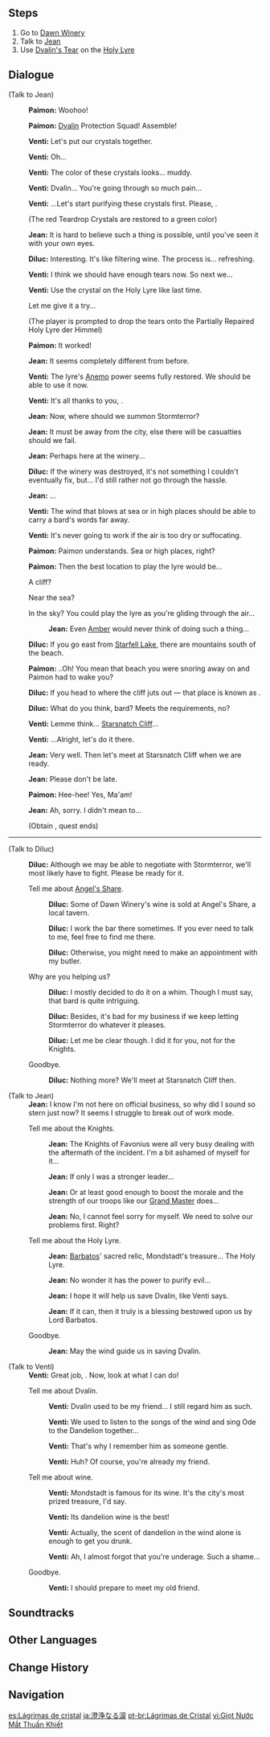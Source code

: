 {{Quest Infobox
|id            = 00383
|image         = Archon Quest C0A2 Crystal Tears.png
|type          = Archon
|chapter       = Prologue
|actNum        = II
|act           = For a Tomorrow Without Tears
|part          = 12
|startLocation = [[Dawn Winery]], [[Mondstadt]]
|region        = Mondstadt
|area          = Windwail Highland
|subarea       = Dawn Winery
|prev          = Fallen Tears
|prev2         = Hidden Tears
|prev3         = Stolen Tears
|next          = Reunion With the Dragon
|rewards       = Adventure EXP*250;Mora*6,000;Character EXP*3,125;Fine Enhancement Ore*7;Completely Repaired Holy Lyre der Himmel*1
|characters    = Diluc;Jean;Paimon;Traveler;Venti
|voiced        = yes
}}
{{TeyvatQuest|0|2|part=12}}

==Steps==
# Go to [[Dawn Winery]]
# Talk to [[Jean]]
# Use [[Teardrop Crystal|Dvalin's Tear]] on the [[Partially Repaired Holy Lyre der Himmel|Holy Lyre]]

==Dialogue==
{{Quest Description|After completing the retrieval of the tears, you meet up with the rest of the group.}}
{{Dialogue Start}}
;(Talk to Jean)
:{{A|vo mdaq060 2 paimon 01.ogg}} '''Paimon:''' Woohoo!
:{{A|vo mdaq060 2 paimon 02.ogg}} '''Paimon:''' [[Dvalin]] Protection Squad! Assemble!
:{{A|vo mdaq060 2 venti 01.ogg}} '''Venti:''' Let's put our crystals together.
:{{A|vo mdaq060 2 venti 02.ogg}} '''Venti:''' Oh...
:{{A|vo mdaq060 2 venti 03.ogg}} '''Venti:''' The color of these crystals looks... muddy.
:{{A|vo mdaq060 2 venti 04.ogg}} '''Venti:''' Dvalin... You're going through so much pain...
:{{A|vo mdaq060 2 venti 05.ogg}} '''Venti:''' ...Let's start purifying these crystals first. Please, {{Traveler}}.
:;(The red Teardrop Crystals are restored to a green color)
:{{A|vo mdaq060 2 qin 01.ogg}} '''Jean:''' It is hard to believe such a thing is possible, until you've seen it with your own eyes.
:{{A|vo mdaq060 2 diluc 01.ogg}} '''Diluc:''' Interesting. It's like filtering wine. The process is... refreshing.
:{{A|vo mdaq060 2 venti 06.ogg}} '''Venti:''' I think we should have enough tears now. So next we...
:{{A|vo mdaq060 2 venti 07.ogg}} '''Venti:''' Use the crystal on the Holy Lyre like last time.
:{{DIcon}} Let me give it a try...
:;(The player is prompted to drop the tears onto the Partially Repaired Holy Lyre der Himmel)
:{{A|vo mdaq061 4 paimon 01.ogg}} '''Paimon:''' It worked!
:{{A|vo mdaq061 4 qin 01.ogg}} '''Jean:''' It seems completely different from before.
:{{A|vo mdaq061 4 venti 01.ogg}} '''Venti:''' The lyre's [[Anemo]] power seems fully restored. We should be able to use it now.
:{{A|vo mdaq061 4 venti 02.ogg}} '''Venti:''' It's all thanks to you, {{Traveler}}.
:{{A|vo mdaq061 4 qin 02.ogg}} '''Jean:''' Now, where should we summon Stormterror?
:{{A|vo mdaq061 4 qin 03.ogg}} '''Jean:''' It must be away from the city, else there will be casualties should we fail.
:{{A|vo mdaq061 4 qin 04.ogg}} '''Jean:''' Perhaps here at the winery...
:{{A|vo mdaq061 4 diluc 01.ogg}} '''Diluc:''' If the winery was destroyed, it's not something I couldn't eventually fix, but... I'd still rather not go through the hassle.
:{{A|vo mdaq061 4 qin 05.ogg}} '''Jean:''' ...
:{{A|vo mdaq061 4 venti 03.ogg}} '''Venti:''' The wind that blows at sea or in high places should be able to carry a bard's words far away.
:{{A|vo mdaq061 4 venti 04.ogg}} '''Venti:''' It's never going to work if the air is too dry or suffocating.
:{{A|vo mdaq061 4 paimon 02.ogg}} '''Paimon:''' Paimon understands. Sea or high places, right?
:{{A|vo mdaq061 4 paimon 03.ogg}} '''Paimon:''' Then the best location to play the lyre would be...
:{{DIcon}} A cliff?
:{{DIcon}} Near the sea?
:{{DIcon}} In the sky? You could play the lyre as you're gliding through the air...
::{{A|vo mdaq061 4 qin 06c.ogg}} '''Jean:''' Even [[Amber]] would never think of doing such a thing...
:{{A|vo mdaq061 4 diluc 02.ogg}} '''Diluc:''' If you go east from [[Starfell Lake]], there are mountains south of the beach.
:{{A|vo mdaq061 4 paimon 04.ogg}} '''Paimon:''' ..Oh! You mean that beach you were snoring away on and Paimon had to wake you?
:{{A|vo mdaq061 4 diluc 03.ogg}} '''Diluc:''' If you head to where the cliff juts out &mdash; that place is known as {{Color|buzzword|Starsnatch Cliff}}.
:{{A|vo mdaq061 4 diluc 04.ogg}} '''Diluc:''' What do you think, bard? Meets the requirements, no?
:{{A|vo mdaq061 4 venti 05.ogg}} '''Venti:''' Lemme think... [[Starsnatch Cliff]]...
:{{A|vo mdaq061 4 venti 06.ogg}} '''Venti:''' ...Alright, let's do it there.
:{{A|vo mdaq061 4 qin 07.ogg}} '''Jean:''' Very well. Then let's meet at Starsnatch Cliff when we are ready.
:{{A|vo mdaq061 4 qin 08.ogg}} '''Jean:''' Please don't be late.
:{{A|vo mdaq061 4 paimon 05.ogg}} '''Paimon:''' Hee-hee! Yes, Ma'am!
:{{A|vo mdaq061 4 qin 09.ogg}} '''Jean:''' Ah, sorry. I didn't mean to...
:;(Obtain {{Item|Completely Repaired Holy Lyre der Himmel}}, quest ends)

----

;(Talk to Diluc)
:{{A|vo dialog mdaq061 diluc 01.ogg}} '''Diluc:''' Although we may be able to negotiate with Stormterror, we'll most likely have to fight. Please be ready for it.
:{{DIcon}} Tell me about [[Angel's Share]].
::{{A|vo dialog mdaq061 diluc 02a 1.ogg}} '''Diluc:''' Some of Dawn Winery's wine is sold at Angel's Share, a local tavern.
::{{A|vo dialog mdaq061 diluc 02a 2.ogg}} '''Diluc:''' I work the bar there sometimes. If you ever need to talk to me, feel free to find me there.
::{{A|vo dialog mdaq061 diluc 02a 3.ogg}} '''Diluc:''' Otherwise, you might need to make an appointment with my butler.
:{{DIcon}} Why are you helping us?
::{{A|vo dialog mdaq061 diluc 02b 1.ogg}} '''Diluc:''' I mostly decided to do it on a whim. Though I must say, that bard is quite intriguing.
::{{A|vo dialog mdaq061 diluc 02b 2.ogg}} '''Diluc:''' Besides, it's bad for my business if we keep letting Stormterror do whatever it pleases.
::{{A|vo dialog mdaq061 diluc 02b 3.ogg}} '''Diluc:''' Let me be clear though. I did it for you, not for the Knights.
:{{DIcon}} Goodbye.
::{{A|vo dialog mdaq061 diluc 02c.ogg}} '''Diluc:''' Nothing more? We'll meet at Starsnatch Cliff then.

;(Talk to Jean)
:'''Jean:''' I know I'm not here on official business, so why did I sound so stern just now? It seems I struggle to break out of work mode.
:{{DIcon}} Tell me about the Knights.
::{{A|vo dialog mdaq061 qin 02a 1.ogg}} '''Jean:''' The Knights of Favonius were all very busy dealing with the aftermath of the incident. I'm a bit ashamed of myself for it...
::{{A|vo dialog mdaq061 qin 02a 2.ogg}} '''Jean:''' If only I was a stronger leader...
::{{A|vo dialog mdaq061 qin 02a 3.ogg}} '''Jean:''' Or at least good enough to boost the morale and the strength of our troops like our [[Varka|Grand Master]] does...
::{{A|vo dialog mdaq061 qin 02a 4.ogg}} '''Jean:''' No, I cannot feel sorry for myself. We need to solve our problems first. Right?
:{{DIcon}} Tell me about the Holy Lyre.
::{{A|vo dialog mdaq061 qin 02b 1.ogg}} '''Jean:''' [[Barbatos]]' sacred relic, Mondstadt's treasure... The Holy Lyre.
::{{A|vo dialog mdaq061 qin 02b 2.ogg}} '''Jean:''' No wonder it has the power to purify evil...
::{{A|vo dialog mdaq061 qin 02b 3.ogg}} '''Jean:''' I hope it will help us save Dvalin, like Venti says.
::{{A|vo dialog mdaq061 qin 02b 4.ogg}} '''Jean:''' If it can, then it truly is a blessing bestowed upon us by Lord Barbatos.
:{{DIcon}} Goodbye.
::{{A|vo dialog mdaq061 qin 02c.ogg}} '''Jean:''' May the wind guide us in saving Dvalin.

;(Talk to Venti)
:'''Venti:''' Great job, {{Traveler}}. Now, look at what I can do!
:{{DIcon}} Tell me about Dvalin.
::{{A|vo dialog mdaq061 venti 02a 1.ogg}} '''Venti:''' Dvalin used to be my friend... I still regard him as such.
::{{A|vo dialog mdaq061 venti 02a 2.ogg}} '''Venti:''' We used to listen to the songs of the wind and sing Ode to the Dandelion together...
::{{A|vo dialog mdaq061 venti 02a 3.ogg}} '''Venti:''' That's why I remember him as someone gentle.
::{{A|vo dialog mdaq061 venti 02a 4.ogg}} '''Venti:''' Huh? Of course, you're already my friend.
:{{DIcon}} Tell me about wine.
::{{A|vo dialog mdaq061 venti 02b 1.ogg}} '''Venti:''' Mondstadt is famous for its wine. It's the city's most prized treasure, I'd say.
::{{A|vo dialog mdaq061 venti 02b 2.ogg}} '''Venti:''' Its dandelion wine is the best!
::{{A|vo dialog mdaq061 venti 02b 3.ogg}} '''Venti:''' Actually, the scent of dandelion in the wind alone is enough to get you drunk.
::{{A|vo dialog mdaq061 venti 02b 4.ogg}} '''Venti:''' Ah, I almost forgot that you're underage. Such a shame...
:{{DIcon}} Goodbye.
::{{A|vo dialog mdaq061 venti 02c.ogg}} '''Venti:''' I should prepare to meet my old friend.
{{Dialogue End}}

==Soundtracks==
{{Soundtracks by Category Table|type=quest}}

==Other Languages==
{{Other Languages
|en      = Crystal Tears
|zhs     = 澄净之泪
|zhs_rm  = Chéngjìng zhī Lèi
|zht     = 澄淨之淚
|zht_rm  = Chéngjìng zhī Lèi
|zh_tl   = Clear Tears
|ja      = 澄浄なる涙
|ja_rm   = Choujou Naru Namida
|ja_tl   = Crystal-Clear Tears
|ko      = 순수한 눈물
|ko_tl   = Pure Tears
|es      = Lágrimas de cristal
|es_tl   = Crystal Tears
|fr      = Larmes de cristal
|fr_tl   = Crystal Tears
|ru      = Кристальные слёзы
|ru_tl   = Crystal Tears
|th      = น้ำตาบริสุทธิ์
|th_rm   = Nam Ta Borisut
|th_tl   = Pure Tears
|vi      = Giọt Nước Mắt Thuần Khiết
|vi_tl   = Pure Tears
|de      = Klare Tränen
|de_tl   = Clear Tears
|id      = Air Mata Jernih
|id_tl   = Clear Tears
|pt      = Lágrimas de Cristal
|pt_tl   = Crystal Tears
|tr      = Kristal Gözyaşları
|tr_tl   = Crystal Tears
|it      = Lacrime di cristallo
|it_tl   = Crystal Tears
}}

==Change History==
{{Change History|1.0}}

==Navigation==
{{Archon Quest Navbox|chapter=Prologue}}

[[es:Lágrimas de cristal]]
[[ja:澄浄なる涙]]
[[pt-br:Lágrimas de Cristal]]
[[vi:Giọt Nước Mắt Thuần Khiết]]
